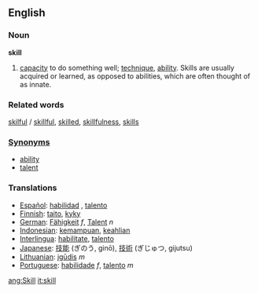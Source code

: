 ==English==
===Noun===
'''skill'''

#[[capacity]] to do something well; [[technique]], [[ability]]. Skills are usually acquired or learned, as opposed to abilities, which are often thought of as innate.


===Related words===
[[skilful]] / [[skillful]], [[skilled]], [[skillfulness]], [[skills]]

===[[Synonym]]s===
*[[ability]]
*[[talent]]

===Translations===
*[[Español]]: [[habilidad]] , [[talento]]
*[[Finnish]]: [[taito]], [[kyky]]
*[[German]]: [[Fähigkeit]] ''f'', [[Talent]] ''n''
*[[Indonesian]]: [[mampu|kemampuan]], [[ahli|keahlian]]
*[[Interlingua]]: [[habilitate]], [[talento]]
*[[Japanese]]: [[技能]] (ぎのう, ginō), [[技術]] (ぎじゅつ, gijutsu)
*[[Lithuanian]]: [[įgūdis]] ''m''
*[[Portuguese]]: [[habilidade]] ''f'', [[talento]] ''m''

[[ang:Skill]]
[[it:skill]]